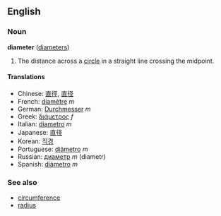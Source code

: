 ==English==
===Noun===
'''diameter''' ([[diameters]])

# The distance across a [[circle]] in a straight line crossing the midpoint.

<!-- Related: diametric? -->

====Translations====
*Chinese: [[直徑]], [[直径]]
*French: [[diamètre]] ''m''
*German: [[Durchmesser]] ''m''
*Greek: [[διάμετρος]] ''f''
*Italian: [[diametro]] ''m''
*Japanese: [[直径]]
*Korean: [[직경]]
*Portuguese: [[diâmetro]] ''m''
*Russian: [[диаметр]] ''m'' (diametr)
*Spanish: [[diámetro]] ''m''

===See also===
*[[circumference]]
*[[radius]]